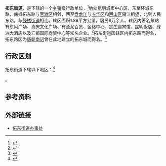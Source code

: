 {{中国乡级行政区|53/01/03/001/000
|景观照片文件名 =Kunming 05.JPG
|景观照片描述 = 拓东街道白塔路附近
|政府驻地 = 拓东路50号
|毗邻 = 
|总面积 = 1.89
|总人口 = 8万
|户籍人口 = 
|户籍人口年份 = 
|常住人口 = 
|常住人口年份 = 
|人口密度 = 
|GDP = 
|邮政编码 = 650051
}}

'''拓东街道'''，是{{PRC admin/fullname|53/01/03/001/000|3}}下辖的一个[[乡镇|乡镇]]级行政单位，<ref>{{PRC admin/ref sgc|{{PRC admin/parent|53/01/03/001/000}}}}</ref>地处昆明城市中心区，东至环城东路，南抵拓东路与[[官渡区|官渡区]]相邻，西至[[盘龙江_(滇池)|盘龙江]]与[[五华区|五华区]]和[[西山区_(昆明市)|西山区]]隔江相望，北到人民东路，与[[鼓楼街道_(昆明市)|鼓楼街道]]相连。辖区面积1.89平方公里，居民8万余人。辖区内著名景點有东风广场、真庆文化广场、有金龙百货、金格中心、震庄迎宾馆、昆明饭店、绿洲大酒店以及汇都国际商贸中心等知名企业。<ref>{{cite web| language =zh-cn| publisher =云南省财政厅| title =拓东街道办事处简介| url =http://www.ynf.gov.cn/ynczt_model/article.aspx?id=1487802| date =2008-09-08| accessdate =2012-06-14| deadurl =yes| archiveurl =https://web.archive.org/web/20150207141629/http://www.ynf.gov.cn/ynczt_model/article.aspx?id=1487802| archivedate =2015-02-07}}</ref>拓东街道因辖区内拓东路而得名，拓东路因为[[唐朝|唐朝]][[南诏|南诏]]曾在此地建立的拓东城而得名。<ref>{{cite book zh |author=吴光范 |title=《昆明古今地名考释》|format=M |edition=1 |location=昆明 |publisher=云南人民出版社 |date=2006 |pages=194 |id= ISBN 7-222-04563-5}}</ref>

== 行政区划 ==

拓东街道下辖以下地区：<ref>{{PRC admin/ref sgc|53/01/03/001/000}}</ref>

{{PRC admin/children|53/01/03/001/000}}。

== 参考资料 ==
{{reflist}}
==外部链接==
*[http://www.stats.yn.gov.cn/canton_model1/default.aspx?departmentid=10132 拓东街道办事处]{{Dead link|date=2018年7月 |bot=InternetArchiveBot |fix-attempted=no }}
{{行政区划小作品}}
{{PRC admin/navcat|53/01/03/001/000}}
